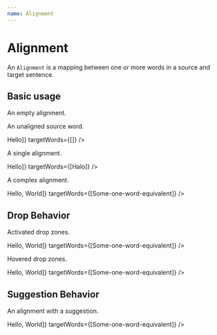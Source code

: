 ```yaml
---
name: Alignment
---
```



# Alignment

An `Alignment` is a mapping between one or more words in a source and target sentence.

<Props of={Alignment}/>

## Basic usage

An empty alignment.

<Playground>
    <Alignment  style={{maxWidth: 300}} />
</Playground>

An unaligned source word.

<Playground>
    <Alignment style={{maxWidth: 300}}
        sourceWords={[<Word>Hello</Word>]}
        targetWords={[]}
    />
</Playground>

A single alignment.

<Playground>
    <Alignment style={{maxWidth: 300}}
        sourceWords={[<Word>Hello</Word>]}
        targetWords={[<Word>Halo</Word>]}
    />
</Playground>

A complex alignment.

<Playground>
    <Alignment style={{maxWidth: 300}}
        sourceWords={[<Word>Hello</Word>, <Word>World</Word>]}
        targetWords={[<Word>Some-one-word-equivalent</Word>]}
    />
</Playground>

## Drop Behavior

Activated drop zones.

<Playground>
    <Alignment style={{maxWidth: 300}}
        dropTop
        dropBottom
        sourceWords={[<Word>Hello</Word>, <Word>World</Word>]}
        targetWords={[<Word>Some-one-word-equivalent</Word>]}
    />
</Playground>

Hovered drop zones.

<Playground>
    <Alignment style={{maxWidth: 300}}
        dropTop
        dropBottom
        hoverTop
        hoverBottom
        sourceWords={[<Word>Hello</Word>, <Word>World</Word>]}
        targetWords={[<Word>Some-one-word-equivalent</Word>]}
    />
</Playground>

## Suggestion Behavior

An alignment with a suggestion.

<Playground>
    <Alignment style={{maxWidth: 300}}
        suggested
        sourceWords={[<Word>Hello</Word>, <Word>World</Word>]}
        targetWords={[<Word suggested>Some-one-word-equivalent</Word>]}
    />
</Playground>
